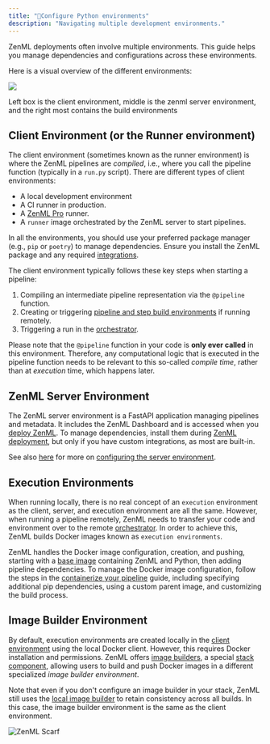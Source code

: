 ```yaml
---
title: "🐍Configure Python environments"
description: "Navigating multiple development environments."
---
```


ZenML deployments often involve multiple environments. This guide helps you manage dependencies and configurations across these environments.

Here is a visual overview of the different environments:

![](/images/how-to/files%2Fv0%2Fb%2Fgitbook-x-prod.appspot.com%2Fo%2Fspaces%252FSXceRPgF1t4PqY7HbePb%252Fuploads%252Fgit-blob-d8e78972e622d1d55bf77284af44112ddcea9dde%252FSystemArchitecture.png)

Left box is the client environment, middle is the zenml server environment, and the right most contains the build environments

## Client Environment (or the Runner environment)

The client environment (sometimes known as the runner environment) is where the ZenML pipelines are _compiled_, i.e., where you call the pipeline function (typically in a `run.py` script). There are different types of client environments:

* A local development environment
* A CI runner in production.
* A [ZenML Pro](https://zenml.io/pro) runner.
* A `runner` image orchestrated by the ZenML server to start pipelines.

In all the environments, you should use your preferred package manager (e.g., `pip` or `poetry`) to manage dependencies. Ensure you install the ZenML package and any required [integrations](/stack-components/component-guide).

The client environment typically follows these key steps when starting a pipeline:

1. Compiling an intermediate pipeline representation via the `@pipeline` function.
2. Creating or triggering [pipeline and step build environments](/stack-components/image-builders) if running remotely.
3. Triggering a run in the [orchestrator](/stack-components/orchestrators).

Please note that the `@pipeline` function in your code is **only ever called** in this environment. Therefore, any computational logic that is executed in the pipeline function needs to be relevant to this so-called _compile time_, rather than at _execution_ time, which happens later.

## ZenML Server Environment

The ZenML server environment is a FastAPI application managing pipelines and metadata. It includes the ZenML Dashboard and is accessed when you [deploy ZenML](/getting-started/deploying-zenml). To manage dependencies, install them during [ZenML deployment](/getting-started/deploying-zenml), but only if you have custom integrations, as most are built-in.

See also [here](/how-to/configure-python-environments/configure-the-server-environment) for more on [configuring the server environment](/how-to/configure-python-environments/configure-the-server-environment).

## Execution Environments

When running locally, there is no real concept of an `execution` environment as the client, server, and execution environment are all the same. However, when running a pipeline remotely, ZenML needs to transfer your code and environment over to the remote [orchestrator](/stack-components/orchestrators). In order to achieve this, ZenML builds Docker images known as `execution environments`.

ZenML handles the Docker image configuration, creation, and pushing, starting with a [base image](https://hub.docker.com/r/zenmldocker/zenml) containing ZenML and Python, then adding pipeline dependencies. To manage the Docker image configuration, follow the steps in the [containerize your pipeline](/how-to/customize-docker-builds) guide, including specifying additional pip dependencies, using a custom parent image, and customizing the build process.

## Image Builder Environment

By default, execution environments are created locally in the [client environment](/how-to/configure-python-environments#client-environment-or-the-runner-environment) using the local Docker client. However, this requires Docker installation and permissions. ZenML offers [image builders](/stack-components/image-builders), a special [stack component](/stack-components/component-guide), allowing users to build and push Docker images in a different specialized _image builder environment_.

Note that even if you don't configure an image builder in your stack, ZenML still uses the [local image builder](/stack-components/image-builders/local) to retain consistency across all builds. In this case, the image builder environment is the same as the client environment.

![ZenML Scarf](/images/how-to)